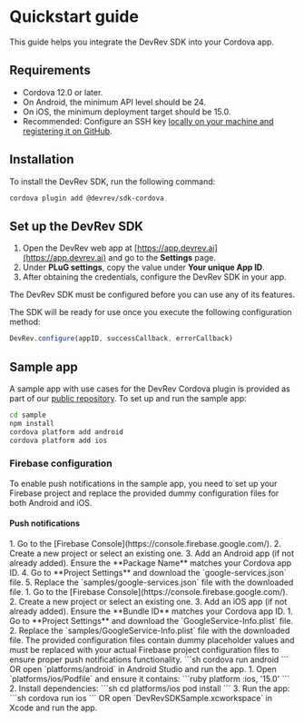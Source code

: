 # Quickstart guide

This guide helps you integrate the DevRev SDK into your Cordova app.

## Requirements

- Cordova 12.0 or later.
- On Android, the minimum API level should be 24.
- On iOS, the minimum deployment target should be 15.0.
- Recommended: Configure an SSH key [locally on your machine and registering it on GitHub](https://docs.github.com/en/github/authenticating-to-github/connecting-to-github-with-ssh).

## Installation

To install the DevRev SDK, run the following command:

```sh
cordova plugin add @devrev/sdk-cordova
```

## Set up the DevRev SDK

1. Open the DevRev web app at [https://app.devrev.ai](https://app.devrev.ai) and go to the **Settings** page.
2. Under **PLuG settings**, copy the value under **Your unique App ID**.
3. After obtaining the credentials, configure the DevRev SDK in your app.

<Callout intent="warning">
The DevRev SDK must be configured before you can use any of its features.
</Callout>

The SDK will be ready for use once you execute the following configuration method:

```javascript
DevRev.configure(appID, successCallback, errorCallback)
```

## Sample app
A sample app with use cases for the DevRev Cordova plugin is provided as part of our [public repository](https://github.com/devrev/devrev-sdk-cordova). To set up and run the sample app:

```sh
cd sample
npm install
cordova platform add android
cordova platform add ios
```

### Firebase configuration
To enable push notifications in the sample app, you need to set up your Firebase project and replace the provided dummy configuration files for both Android and iOS.

#### Push notifications

<Tabs>
  <Tab title="Android">
  1. Go to the [Firebase Console](https://console.firebase.google.com/).
  2. Create a new project or select an existing one.
  3. Add an Android app (if not already added). Ensure the **Package Name** matches your Cordova app ID.
  4. Go to **Project Settings** and download the `google-services.json` file.
  5. Replace the `samples/google-services.json` file with the downloaded file.
  </Tab>
  <Tab title="iOS">
  1. Go to the [Firebase Console](https://console.firebase.google.com/).
  2. Create a new project or select an existing one.
  3. Add an iOS app (if not already added). Ensure the **Bundle ID** matches your Cordova app ID.
  1. Go to **Project Settings** and download the `GoogleService-Info.plist` file.
  2. Replace the `samples/GoogleService-Info.plist` file with the downloaded file.
  </Tab>
</Tabs>

<Callout intent="warning">
The provided configuration files contain dummy placeholder values and must be replaced with your actual Firebase project configuration files to ensure proper push notifications functionality.
</Callout>

<Tabs>
  <Tab title="Android">
    ```sh
    cordova run android
    ```
    OR open `platforms/android` in Android Studio and run the app.
  </Tab>
  <Tab title="iOS">
    1. Open `platforms/ios/Podfile` and ensure it contains:
    ```ruby
    platform :ios, '15.0'
    ```
    2. Install dependencies:
    ```sh
    cd platforms/ios
    pod install
    ```
    3. Run the app:
    ```sh
    cordova run ios
    ```
    OR open `DevRevSDKSample.xcworkspace` in Xcode and run the app.
  </Tab>
</Tabs>
